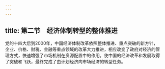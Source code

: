 ```yaml
---
---
---
```

title: 第二节　经济体制转型的整体推进
---




党的十四大后到2000年，中国经济体制改革依照整体推进、重点突破的新方针，企业、价格、财税、金融等重点领域的改革大力推进，相应改变了政府对经济的管理方式，快速增强了市场机制在资源配置中的作用，使中国的经济改革和发展取得了突破和飞跃，最终完成了由计划经济向市场经济的转型任务。